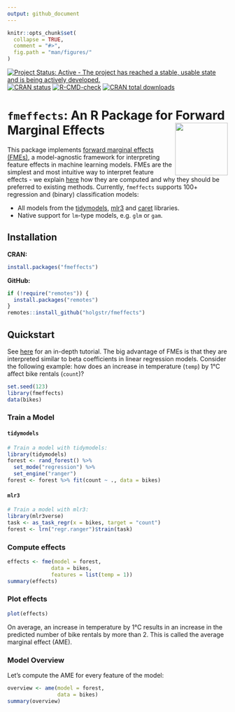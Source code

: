 ```yaml
---
output: github_document
---
```


<!-- README.md is generated from README.Rmd. Please edit that file -->

```r
knitr::opts_chunk$set(
  collapse = TRUE,
  comment = "#>",
  fig.path = "man/figures/"
)
```

<!-- badges: start -->
[![Project Status: Active - The project has reached a stable, usable state and is being actively developed.](https://www.repostatus.org/badges/latest/active.svg)](https://www.repostatus.org/#active)
[![CRAN status](https://www.r-pkg.org/badges/version-last-release/fmeffects)](https://www.r-pkg.org/badges/version-last-release/fmeffects)
[![R-CMD-check](https://github.com/holgstr/fme/actions/workflows/R-CMD-check.yaml/badge.svg)](https://github.com/holgstr/fme/actions/workflows/R-CMD-check.yaml)
[![CRAN total downloads](https://cranlogs.r-pkg.org/badges/grand-total/fmeffects)](https://cranlogs.r-pkg.org/badges/grand-total/fmeffects)
<!-- badges: end -->

# **`fmeffects`**: An R Package for Forward Marginal Effects <img src="man/figures/logo.png" align="right" alt="" width="120" />

This package implements [forward marginal effects (FMEs)][1], a model-agnostic framework for interpreting feature effects in machine learning models. FMEs are the simplest and most intuitive way to interpret feature effects - we explain [here][3] how they are computed and why they should be preferred to existing methods. Currently, `fmeffects` supports 100+ regression and (binary) classification models:

* All models from the [tidymodels][6], [mlr3][2] and [caret][4] libraries.
* Native support for `lm`-type models, e.g. `glm` or `gam`.

## Installation

**CRAN:** 

```r
install.packages("fmeffects")
```

**GitHub:** 

```r
if (!require("remotes")) {
  install.packages("remotes")
}
remotes::install_github("holgstr/fmeffects")
```

## Quickstart

See [here][5] for an in-depth tutorial. The big advantage of FMEs is that they are interpreted similar to beta coefficients in linear regression models. Consider the following example: how does an increase in temperature (`temp`) by 1°C affect bike rentals (`count`)?

```r
set.seed(123)
library(fmeffects)
data(bikes)
```

### Train a Model {.tabset}

#### `tidymodels`

```r
# Train a model with tidymodels:
library(tidymodels)
forest <- rand_forest() %>%
  set_mode("regression") %>%
  set_engine("ranger")
forest <- forest %>% fit(count ~ ., data = bikes)
```

#### `mlr3`

```r
# Train a model with mlr3:
library(mlr3verse)
task <- as_task_regr(x = bikes, target = "count")
forest <- lrn("regr.ranger")$train(task)
```

### {-}

### Compute effects

```r
effects <- fme(model = forest,
              data = bikes,
              features = list(temp = 1))
summary(effects)
```

### Plot effects

```r
plot(effects)
```

On average, an increase in temperature by 1°C results in an increase in the predicted number of bike rentals by more than 2. This is called the average marginal effect (AME).

### Model Overview

Let's compute the AME for every feature of the model:

```r
overview <- ame(model = forest,
                data = bikes)
summary(overview)
```
[1]: https://link.springer.com/article/10.1007/s10618-023-00993-x

[2]: https://mlr3learners.mlr-org.com/

[3]: https://holgstr.github.io/fmeffects/articles/fme_theory.html

[4]: https://topepo.github.io/caret/available-models.html

[5]: https://holgstr.github.io/fmeffects/articles/fmeffects.html

[6]: https://www.tidymodels.org/find/parsnip/

